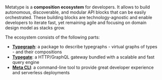Metatype is a **composition ecosystem** for developers. It allows to build autonomous, discoverable, and modular API blocks that can be easily orchestrated.
These building blocks are technology-agnostic and enable developers to iterate fast, yet remaining agile and focusing on domain design model as stacks grow.

The ecosystem consists of the following parts:

- [**Typegraph**](/docs/concepts/typegraph): a package to describe typegraphs - virtual graphs of types - and their compositions
- [**Typegate**](/docs/concepts/typegate): a HTTP/GraphQL gateway bundled with a scalable and fast query engine
- [**Meta CLI**](/docs/concepts/meta-cli): a command-line tool to provide great developer experience and serverless deployments
